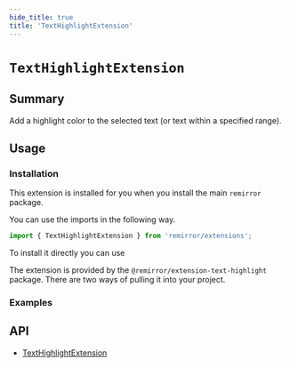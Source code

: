 ```yaml
---
hide_title: true
title: 'TextHighlightExtension'
---
```



# `TextHighlightExtension`

## Summary

Add a highlight color to the selected text (or text within a specified range).

## Usage

### Installation

This extension is installed for you when you install the main `remirror` package.

You can use the imports in the following way.

```ts
import { TextHighlightExtension } from 'remirror/extensions';
```

To install it directly you can use

The extension is provided by the `@remirror/extension-text-highlight` package. There are two ways of pulling it into your project.

### Examples

<Basic />

## API

- [TextHighlightExtension](../api/extension-text-highlight)
